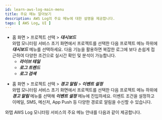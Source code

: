 ```yaml
---
id: learn-aws-log-main-menu
title: 주요 메뉴 알아보기
description: AWS Log의 주요 메뉴에 대한 설명을 제공합니다.
tags: [ AWS Log, UI ]
---
```


* 홈 화면 > 프로젝트 선택 > ***대시보드***  
  와탭 모니터링 서비스 초기 화면에서 프로젝트를 선택한 다음 프로젝트 메뉴 하위에 ***대시보드*** 메뉴를 선택하세요. 다음 기능을 활용하면 복잡한 로그에 보다 손쉽게 접근하여 다양한 조건으로 실시간 확인 및 분석이 가능합니다. 
  * ***라이브 테일***
  * ***로그 트렌드***
  * ***로그 검색***
  
<!-- * ***설정*** -->

* 홈 화면 > 프로젝트 선택 > ***경고 알림*** > ***이벤트 설정***  
  와탭 모니터링 서비스 초기 화면에서 프로젝트를 선택한 다음 프로젝트 메뉴 하위에 ***경고 알림*** 메뉴를 선택해 ***이벤트 설정*** 메뉴에 진입하세요. 이벤트 조건을 설정하고 이메일, SMS, 메신저, App Push 등 다양한 경로로 알림을 수신할 수 있습니다.

와탭 AWS Log 모니터링 서비스의 주요 메뉴 안내를 다음과 같이 제공합니다.


<DocCardList/>
